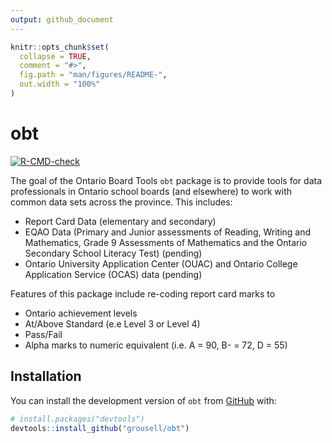 ```yaml
---
output: github_document
---
```


<!-- README.md is generated from README.Rmd. Please edit that file -->

```r
knitr::opts_chunk$set(
  collapse = TRUE,
  comment = "#>",
  fig.path = "man/figures/README-",
  out.width = "100%"
)
```

# obt

<!-- badges: start -->
[![R-CMD-check](https://github.com/grousell/obt/actions/workflows/R-CMD-check.yaml/badge.svg)](https://github.com/grousell/obt/actions/workflows/R-CMD-check.yaml)
<!-- badges: end -->

The goal of the Ontario Board Tools `obt` package is to provide tools for data professionals in Ontario school boards (and elsewhere) to work with common data sets across the province. This includes:  

* Report Card Data (elementary and secondary)  
* EQAO Data (Primary and Junior assessments of Reading, Writing and Mathematics, Grade 9 Assessments of Mathematics and the Ontario Secondary School Literacy Test) (pending)   
* Ontario University Application Center (OUAC) and Ontario College Application Service (OCAS) data (pending)  

Features of this package include re-coding report card marks to  

* Ontario achievement levels  
* At/Above Standard (e.e Level 3 or Level 4)  
* Pass/Fail  
* Alpha marks to numeric equivalent (i.e. A = 90, B- = 72, D = 55)  


## Installation

You can install the development version of `obt` from [GitHub](https://github.com/) with:

``` r
# install.packages("devtools")
devtools::install_github("grousell/obt")
```

